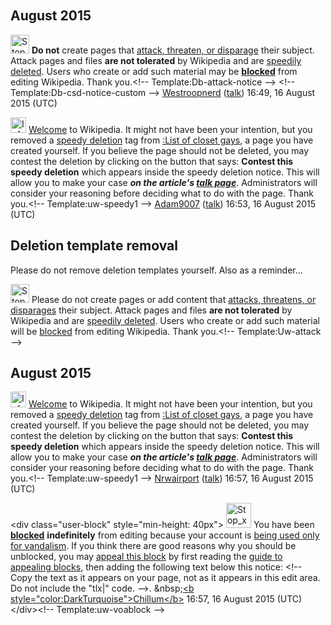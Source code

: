 <article id="47542154" title=User talk:Babies de Hen>
	<talkpage id="47542154" title="User talk:Babies de Hen">

==August 2015==
[[Image:Stop hand nuvola.svg|30px|left|alt=|link=]] '''Do not''' create pages that [[Wikipedia:Attack_page|attack, threaten, or disparage]] their subject. Attack pages and files '''are not tolerated''' by Wikipedia and are [[Wikipedia:Criteria for speedy deletion|speedily deleted]]. Users who create or add such material may be [[Wikipedia:Blocking policy|'''blocked''']] from editing Wikipedia. Thank you.&lt;!-- Template:Db-attack-notice --&gt; &lt;!-- Template:Db-csd-notice-custom --&gt; [[User:Westroopnerd|Westroopnerd]] ([[User talk:Westroopnerd|talk]]) 16:49, 16 August 2015 (UTC)

[[File:Information.svg|25px|alt=Information icon]] [[Wikipedia:Introduction|Welcome]] to Wikipedia. It might not have been your intention, but you removed a [[Wikipedia:Speedy deletions|speedy deletion]] tag from [[:List of closet gays]], a page you have created yourself. If you believe the page should not be deleted, you may contest the deletion by clicking on the button that says: '''Contest this speedy deletion''' which appears inside the speedy deletion notice. This will allow you to make your case '''''on the article's [[Talk:List of closet gays|talk page]]'''''. Administrators will consider your reasoning before deciding what to do with the page. Thank you.&lt;!-- Template:uw-speedy1 --&gt; [[User:Adam9007|Adam9007]] ([[User talk:Adam9007|talk]]) 16:53, 16 August 2015 (UTC)

== Deletion template removal ==

Please do not remove deletion templates yourself. Also as a reminder...

[[Image:Stop hand nuvola.svg|30px|left|alt=Stop icon]] Please do not create pages or add content that [[Wikipedia:Attack_page|attacks, threatens, or disparages]] their subject. Attack pages and files '''are not tolerated''' by Wikipedia and are [[Wikipedia:Criteria for speedy deletion|speedily deleted]]. Users who create or add such material will be [[Wikipedia:Blocking policy|blocked]] from editing Wikipedia. Thank you.&lt;!-- Template:Uw-attack --&gt;

== August 2015 ==
[[File:Information.svg|25px|alt=Information icon]] [[Wikipedia:Introduction|Welcome]] to Wikipedia. It might not have been your intention, but you removed a [[Wikipedia:Speedy deletions|speedy deletion]] tag from [[:List of closet gays]], a page you have created yourself. If you believe the page should not be deleted, you may contest the deletion by clicking on the button that says: '''Contest this speedy deletion''' which appears inside the speedy deletion notice. This will allow you to make your case '''''on the article's [[Talk:List of closet gays|talk page]]'''''. Administrators will consider your reasoning before deciding what to do with the page. Thank you.&lt;!-- Template:uw-speedy1 --&gt; [[User:Nrwairport|Nrwairport]] ([[User talk:Nrwairport|talk]]) 16:57, 16 August 2015 (UTC)

&lt;div class=&quot;user-block&quot; style=&quot;min-height: 40px&quot;&gt; [[File:Stop x nuvola.svg|40px|left|alt=Stop icon]] You have been '''[[WP:Blocking policy|blocked]]''' '''indefinitely''' from editing because your account is [[Wikipedia:Vandalism-only account|being used only for vandalism]].   If you think there are good reasons why you should be unblocked, you may [[WP:Appealing a block|appeal this block]] by first reading the [[WP:Guide to appealing blocks|guide to appealing blocks]], then adding the following text below this notice: &lt;!-- Copy the text as it appears on your page, not as it appears in this edit area. Do not include the &quot;tlx|&quot; code. --&gt;{{tlx|unblock|2=reason=''Your reason here &amp;#126;&amp;#126;&amp;#126;&amp;#126;''}}. &amp;nbsp;[[User talk:Chillum|&lt;b style=&quot;color:DarkTurquoise&quot;&gt;Chillum&lt;/b&gt;]] 16:57, 16 August 2015 (UTC)&lt;/div&gt;&lt;!-- Template:uw-voablock --&gt;
	</talkpage>
</article>